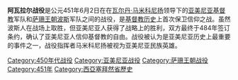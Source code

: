 {{Unreferenced|time=2020-10-28T09:12:25+00:00}}
{{亞美尼亞歷史}}

'''阿瓦拉尔战役'''是公元451年6月2日在{{le|瓦斯普拉坎|Vaspurakan}}{{le|阿瓦拉尔平原|Avarayr Plain}}在[[瓦尔丹·马米科尼扬|瓦尔丹·马米科尼扬]]领导下的[[亚美尼亚|亚美尼亚]][[基督教|基督教]]军队和[[萨珊王朝|萨珊王朝]][[波斯|波斯]]军队之间的战役，是[[基督教历史|基督教历史]]上首次保卫信仰之战。虽然波斯人在战场上取胜，但亚美尼亚人获得了战略上的胜利，双方最终于484年签订条约，确认了亚美尼亚人信仰基督教的自由。战役被认为是亚美尼亚历史上最重要的事件之一，战役指挥者马米科尼扬被视为亚美尼亚民族英雄。

[[Category:450年代战役|Category:450年代战役]]
[[Category:亚美尼亚战役|Category:亚美尼亚战役]]
[[Category:萨珊王朝战役|Category:萨珊王朝战役]]
[[Category:451年|Category:451年]]
[[Category:西亞塞拜然省歷史|Category:西亞塞拜然省歷史]]